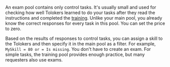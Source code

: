 <Cut title="Isn't the exam a regular pool that I pay for? How does it differ from a regular pool?">

An exam pool contains only control tasks. It's usually small and used for checking how well Tolokers learned to do your tasks after they read the instructions and completed the [training](https://toloka.ai/en/docs/guide/concepts/additionals-q#selection). Unlike your main pool, you already know the correct responses for every task in this pool. You can set the price to zero.

Based on the results of responses to control tasks, you can assign a skill to the Tolokers and then specify it in the main pool as a filter. For example, `MySkill = 80 or = Is missing`. You don't have to create an exam. For simple tasks, the training pool provides enough practice, but many requesters also use exams.

</Cut>